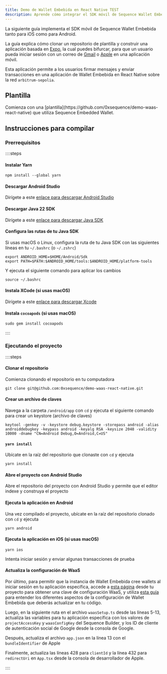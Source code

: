 ```yaml
---
title: Demo de Wallet Embebida en React Native TEST
description: Aprende cómo integrar el SDK móvil de Sequence Wallet Embebida en una aplicación React Native para iOS y Android.
---
```


La siguiente guía implementa el SDK móvil de Sequence Wallet Embebida tanto para iOS como para Android.

La guía explica cómo clonar un repositorio de plantilla y construir una aplicación basada en [Expo](https://expo.dev/), la cual puedes bifurcar, para que un usuario pueda iniciar sesión con un correo de [Gmail](https://console.cloud.google.com/) o [Apple](https://developer.apple.com/) en una aplicación móvil.

Esta aplicación permite a los usuarios firmar mensajes y enviar transacciones en una aplicación de Wallet Embebida en React Native sobre la red `arbitrum-sepolia`.

## Plantilla

<Note>
  Comienza con una [plantilla](https://github.com/0xsequence/demo-waas-react-native) que utiliza Sequence Embedded Wallet.
</Note>

## Instrucciones para compilar

### Prerrequisitos
::::steps

#### Instalar Yarn

```shell
npm install --global yarn
```

#### Descargar Android Studio
Dirígete a este [enlace para descargar Android Studio](https://developer.android.com/studio)

#### Descargar Java 22 SDK
Dirígete a este [enlace para descargar Java SDK](https://www.oracle.com/java/technologies/downloads/)

#### Configura las rutas de tu Java SDK
Si usas macOS o Linux, configura la ruta de tu Java SDK con las siguientes líneas en tu `~/.bashrc` (o `~/.zshrc`)

```shell
export ANDROID_HOME=$HOME/Android/Sdk
export PATH=$PATH:$ANDROID_HOME/tools:$ANDROID_HOME/platform-tools
```

Y ejecuta el siguiente comando para aplicar los cambios

```shell
source ~/.bashrc
```

#### Instala XCode (si usas macOS)
Dirígete a este [enlace para descargar Xcode](https://developer.apple.com/xcode/)

#### Instala `cocoapods` (si usas macOS)

```
sudo gem install cocoapods
```

::::

### Ejecutando el proyecto
::::steps

#### Clonar el repositorio
Comienza clonando el repositorio en tu computadora

```shell
git clone git@github.com:0xsequence/demo-waas-react-native.git
```

#### Crear un archivo de claves
Navega a la carpeta `/android/app` con `cd` y ejecuta el siguiente comando para crear un keystore (archivo de claves)

```
keytool -genkey -v -keystore debug.keystore -storepass android -alias androiddebugkey -keypass android -keyalg RSA -keysize 2048 -validity 10000 -dname "CN=Android Debug,O=Android,C=US"
```

#### `yarn install`
Ubícate en la raíz del repositorio que clonaste con `cd` y ejecuta

```shell
yarn install
```

#### Abre el proyecto con Android Studio
Abre el repositorio del proyecto con Android Studio y permite que el editor indexe y construya el proyecto

#### Ejecuta la aplicación en Android
Una vez compilado el proyecto, ubícate en la raíz del repositorio clonado con `cd` y ejecuta

```shell
yarn android
```

#### Ejecuta la aplicación en iOS (si usas macOS)

```shell
yarn ios 
```

Intenta iniciar sesión y enviar algunas transacciones de prueba

#### Actualiza la configuración de WaaS
Por último, para permitir que la instancia de Wallet Embebida cree wallets al iniciar sesión en tu aplicación específica, accede a [esta página](https://sequence.build/project/default/wallet/embedded-wallet) desde tu proyecto para obtener una clave de configuración WaaS, y utiliza [esta guía](/solutions/builder/embedded-wallet) para entender los diferentes aspectos de la configuración de Wallet Embebida que deberás actualizar en tu código.

Luego, en la siguiente ruta en el archivo `waasSetup.ts` desde las líneas 5-13, actualiza las variables para tu aplicación específica con los valores de `projectAccessKey` y `waasConfigKey` del Sequence Builder, y los ID de cliente de autenticación social de Google desde la consola de Google.

Después, actualiza el archivo `app.json` en la línea 13 con el `bundleIdentifier` de Apple

Finalmente, actualiza las líneas 428 para `clientId` y la línea 432 para `redirectUri` en `App.tsx` desde la consola de desarrollador de Apple.

::::